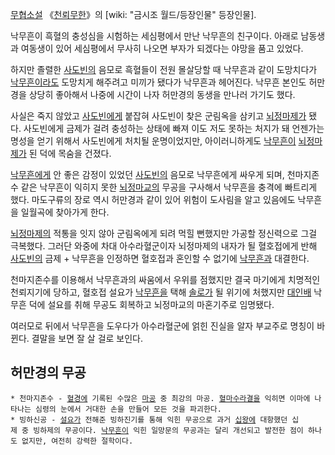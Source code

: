 [[무협소설]] 《[[천뢰무한]]》의 [wiki: "금시조 월드/등장인물" 등장인물].

낙무흔이 흑혈의 충성심을 시험하는 세심평에서 만난 낙무흔의 친구이다. 아래로 남동생과 여동생이 있어 세심평에서 무사히 나오면 부자가 되겠다는 야망을 품고 있었다.

하지만 졸렬한 [[사도빈]]의 음모로 흑혈들이 전원 몰살당할 때 낙무흔과 같이 도망치다가 [[낙무흔]]이라도 도망치게 해주려고 미끼가 됐다가 낙무흔과 헤어진다. 낙무흔 본인도 허만경을 상당히 좋아해서 나중에 시간이 나자 허만경의 동생을 만나러 가기도 했다.

사실은 죽지 않았고 [[사도빈]]에게 붙잡혀 사도빈이 찾은 군림옥을 삼키고 [[뇌정마제]]가 됐다. 사도빈에게 금제가 걸려 충성하는 상태에 빠져 이도 저도 못하는 처지가 돼 언젠가는 명성을 얻기 위해서 사도빈에게 처치될 운명이었지만, 아이러니하게도 [[낙무흔]]이 [[뇌정마제]]가 된 덕에 목숨을 건졌다.

[[낙무흔]]에게 안 좋은 감정이 있었던 [[사도빈]]의 음모로 낙무흔에게 싸우게 되며, 천마지존수 같은 낙무흔이 익히지 못한 [[뇌정마교]]의 무공을 구사해서 낙무흔을 충격에 빠트리게 했다. 마도구류의 장로 역시 허만경과 같이 있어 위험이 도사림을 알고 있음에도 낙무흔을 일월곡에 찾아가게 한다.

[[뇌정마제]]의 적통을 잇지 않아 군림옥에게 되려 먹힐 뻔했지만 가공할 정신력으로 그걸 극복했다. 그러단 와중에 차대 아수라혈군이자 뇌정마제의 내자가 될 혈호접에게 반해 [[사도빈]]의 금제 + 낙무흔을 인정하면 혈호접과 혼인할 수 없기에 [[낙무흔]]과 대결한다.

천마지존수를 이용해서 낙무흔과의 싸움에서 우위를 점했지만 결국 마기에게 치명적인 천뢰지기에 당하고, 혈호접 설요가 [[낙무흔]]을 택해 [[솔로]]가 될 위기에 처했지만 [[대인배]] 낙무흔 덕에 설요를 취해 무공도 회복하고 뇌정마교의 마혼기주로 임명됐다.

여러모로 뒤에서 낙무흔을 도우다가 아수라혈군에 얽힌 진실을 알자 부교주로 명칭이 바뀐다. 결말을 보면 잘 살 걸로 보인다.
== 허만경의 무공 ==
 * 천마지존수 - [[혈경]]에 기록된 수많은 [[마공]] 중 최강의 마공. [[혈마수라결]]을 익히면 이마에 나타나는 심령의 눈에서 거대한 손을 만들어 모든 것을 파괴한다.
 * 빙하신공 - [[설요]]가 전해준 빙하진기를 통해 익힌 무공으로 과거 [[십왕]]에 대항했던 십제 중 빙하제의 무공이다. [[낙무흔]]이 익힌 일망문의 무공과는 달리 개선되고 발전한 점이 하나도 없지만, 여전히 강력한 절학이다.

